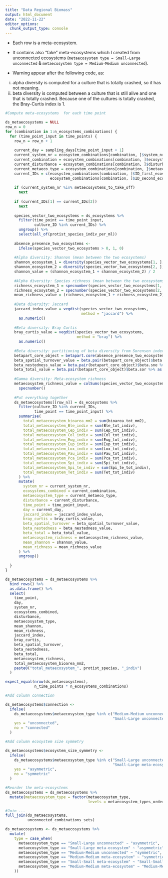 ```yaml
---
title: "Data Regional Biomass"
output: html_document
date: "2022-11-22"
editor_options: 
  chunk_output_type: console
---
```


-   Each row is a meta-ecosystem.

-   It contains also "fake" meta-ecosystems which I created from unconnected ecosystems (`metaecosystem type = Small-Large unconnected` & `metaecosystem type = Medium-Medium unconnected`).

- Warning appear after the following code, as:
(i) alpha diversity is computed for a culture that is totally crashed, so it has not meaning.
(ii) beta diversity is computed between a culture that is still alive and one that is totally crashed. Because one of the cultures is totally crashed, the Bray-Curtis index is 1.

```r

#Compute meta-ecosystems  for each time point 

ds_metaecosystems = NULL
row_n = 0
for (combination in 1:n_ecosystems_combinations) {
  for (time_point_input in time_points) {
    row_n = row_n + 1
    
    current_day = sampling_days[time_point_input + 1]
    current_system_nr = ecosystem_combinations[combination, ]$system_nr
    current_combination = ecosystem_combinations[combination, ]$ecosystems_combined
    current_disturbance = ecosystem_combinations[combination, ]$disturbance
    current_metaeco_type = ecosystem_combinations[combination, ]$metaecosystem_type
    current_IDs = c(ecosystem_combinations[combination, ]$ID_first_ecosystem,
                    ecosystem_combinations[combination, ]$ID_second_ecosystem)
    
    if (current_system_nr %in% metaecosystems_to_take_off)
      next
    
    if (current_IDs[1] == current_IDs[2])
      next
    
    species_vector_two_ecosystems = ds_ecosystems %>%
      filter(time_point == time_point_input,
             culture_ID %in% current_IDs) %>%
      ungroup() %>%
      select(all_of(protist_species_indiv_per_ml))
    
    absence_presence_two_ecosystems <-
      ifelse(species_vector_two_ecosystems > 0, 1, 0)
    
    #Alpha diversity: Shannon (mean between the two ecosystems)
    shannon_ecosystem_1 = diversity(species_vector_two_ecosystems[1, ], index = "shannon")
    shannon_ecosystem_2 = diversity(species_vector_two_ecosystems[2, ], index = "shannon")
    shannon_value = (shannon_ecosystem_1 + shannon_ecosystem_2) / 2
    
    #Alpha diversity: Species richness (mean between the two ecosystems)
    richness_ecosystem_1 = specnumber(species_vector_two_ecosystems[1, ])
    richness_ecosystem_2 = specnumber(species_vector_two_ecosystems[2, ])
    mean_richness_value = (richness_ecosystem_1 + richness_ecosystem_2) / 2
    
    #Beta diversity: Jaccard
    jaccard_index_value = vegdist(species_vector_two_ecosystems,
                                  method = "jaccard") %>%
      as.numeric()
    
    #Beta diversity: Bray Curtis
    bray_curtis_value = vegdist(species_vector_two_ecosystems,
                                method = "bray") %>%
      as.numeric()
    
    #Beta diversity: partitioning of beta diversity from Sorensen index into turnover (Simpson pair-wise dissimilarity) and nestedness (nestedness-fraction of Sorensen)
    betapart_core_object = betapart.core(absence_presence_two_ecosystems)
    beta_spatial_turnover_value = beta.pair(betapart_core_object)$beta.sim %>% as.double()
    beta_nestedness_value = beta.pair(betapart_core_object)$beta.sne %>% as.double()
    beta_total_value = beta.pair(betapart_core_object)$beta.sor %>% as.double()
    
    #Gamma diversity: Meta-ecosystem richness
    metaecosystem_richness_value = colSums(species_vector_two_ecosystems) %>%
      specnumber()
    
    #Put everything together
    ds_metaecosystems[[row_n]] = ds_ecosystems %>%
      filter(culture_ID %in% current_IDs,
             time_point == time_point_input) %>%
      summarise(
        total_metaecosystem_bioarea_mm2 = sum(bioarea_tot_mm2),
        total_metaecosystem_Ble_indiv = sum(Ble_tot_indiv),
        total_metaecosystem_Cep_indiv = sum(Cep_tot_indiv),
        total_metaecosystem_Col_indiv = sum(Col_tot_indiv),
        total_metaecosystem_Eug_indiv = sum(Eug_tot_indiv),
        total_metaecosystem_Eup_indiv = sum(Eup_tot_indiv),
        total_metaecosystem_Lox_indiv = sum(Lox_tot_indiv),
        total_metaecosystem_Pau_indiv = sum(Pau_tot_indiv),
        total_metaecosystem_Pca_indiv = sum(Pca_tot_indiv),
        total_metaecosystem_Spi_indiv = sum(Spi_tot_indiv),
        total_metaecosystem_Spi_te_indiv = sum(Spi_te_tot_indiv),
        total_metaecosystem_Tet_indiv = sum(Tet_tot_indiv)
      ) %>%
      mutate(
        system_nr = current_system_nr,
        ecosystems_combined = current_combination,
        metaecosystem_type = current_metaeco_type,
        disturbance = current_disturbance,
        time_point = time_point_input,
        day = current_day,
        jaccard_index = jaccard_index_value,
        bray_curtis = bray_curtis_value,
        beta_spatial_turnover = beta_spatial_turnover_value,
        beta_nestedness = beta_nestedness_value,
        beta_total = beta_total_value,
        metaecosystem_richness = metaecosystem_richness_value,
        mean_shannon = shannon_value,
        mean_richness = mean_richness_value
      ) %>%
      ungroup()
    
  }
}

ds_metaecosystems = ds_metaecosystems %>%
  bind_rows() %>%
  as.data.frame() %>%
  select(
    time_point,
    day,
    system_nr,
    ecosystems_combined,
    disturbance,
    metaecosystem_type,
    mean_shannon,
    mean_richness,
    jaccard_index,
    bray_curtis,
    beta_spatial_turnover,
    beta_nestedness,
    beta_total,
    metaecosystem_richness,
    total_metaecosystem_bioarea_mm2,
    paste0("total_metaecosystem_", protist_species, "_indiv")
  )
```

```r
expect_equal(nrow(ds_metaecosystems), 
             n_time_points * n_ecosystems_combinations)
```

```r
#Add column connection

ds_metaecosystems$connection <-
  ifelse(
    ds_metaecosystems$metaecosystem_type %in% c("Medium-Medium unconnected",
                                                "Small-Large unconnected"),
    yes = "unconnected",
    no = "connected"
  )
```

```r
#Add column ecosystem size symmetry

ds_metaecosystems$ecosystem_size_symmetry <-
  ifelse(
    ds_metaecosystems$metaecosystem_type %in% c("Small-Large unconnected",
                                                "Small-Large meta-ecosystem"),
    yes = "asymmetric",
    no = "symmetric"
  )

```

```r
#Reorder the meta-ecosystems
ds_metaecosystems = ds_metaecosystems %>%
  mutate(metaecosystem_type = factor(metaecosystem_type,
                                     levels = metaecosystem_types_ordered))
```

```r
#Join ...
full_join(ds_metaecosystems,
          unconnected_combinations_sets)
```

```r
ds_metaecosystems <- ds_metaecosystems %>%
  mutate(
    type = case_when(
      metaecosystem_type == "Small-Large unconnected" ~ "asymmetric",
      metaecosystem_type == "Small-Large meta-ecosystem" ~ "asymmetric",
      metaecosystem_type == "Medium-Medium unconnected" ~ "symmetric",
      metaecosystem_type == "Medium-Medium meta-ecosystem" ~ "symmetric",
      metaecosystem_type == "Small-Small meta-ecosystem" ~ "Small-Small",
      metaecosystem_type == "Medium-Medium meta-ecosystem" ~ "Medium-Medium"
    ))
```

